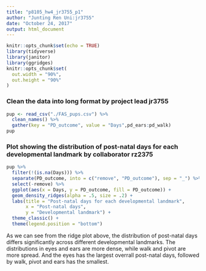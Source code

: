 ```yaml
---
title: "p8105_hw4_jr3755_p1"
author: "Junting Ren Uni:jr3755"
date: "October 24, 2017"
output: html_document
---
```


```r
knitr::opts_chunk$set(echo = TRUE)
library(tidyverse)
library(janitor)
library(ggridges)
knitr::opts_chunk$set(
  out.width = "90%",
  out.height = "90%"
)
```

### Clean the data into long format by project lead jr3755

```r
pup <- read_csv("./FAS_pups.csv") %>% 
  clean_names() %>%
  gather(key = "PD_outcome", value = "Days",pd_ears:pd_walk)
pup
```

### Plot showing the distribution of post-natal days for each developmental landmark by collaborator rz2375

```r
pup %>%
  filter(!(is.na(Days))) %>%
  separate(PD_outcome, into = c("remove", "PD_outcome"), sep = "_") %>%
  select(-remove) %>%
  ggplot(aes(x = Days, y = PD_outcome, fill = PD_outcome)) +
  geom_density_ridges(alpha = .5, size = .2) +
  labs(title = "Post-natal days for each developmental landmark",
       x = "Post-natal days",
       y = "Developmental landmark") +
  theme_classic() +
  theme(legend.position = "bottom")
```

As we can see from the ridge plot above, the distribution of post-natal days differs significantly across different developmental landmarks. The distributions in eyes and ears are more dense, while walk and pivot are more spread. And the eyes has the largest overrall post-natal days, followed by walk, pivot and ears has the smallest.